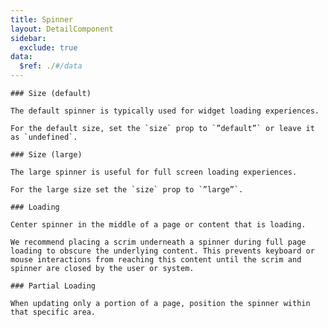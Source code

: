 ```yaml
---
title: Spinner
layout: DetailComponent
sidebar:
  exclude: true
data:
  $ref: ./#/data
---
```


<LivePreviewControls>
  <LivePreview componentName="spinner" exampleName="SizeDefault" >

    ### Size (default)

    The default spinner is typically used for widget loading experiences.

    For the default size, set the `size` prop to `”default”` or leave it as `undefined`.

  </LivePreview>
  <LivePreview componentName="spinner" exampleName="SizeLarge" >

    ### Size (large)

    The large spinner is useful for full screen loading experiences.

    For the large size set the `size` prop to `”large”`.

  </LivePreview>
  <LivePreview componentName="spinner" exampleName="Loading" >

    ### Loading

    Center spinner in the middle of a page or content that is loading.

    We recommend placing a scrim underneath a spinner during full page loading to obscure the underlying content. This prevents keyboard or mouse interactions from reaching this content until the scrim and spinner are closed by the user or system.

  </LivePreview>
  <LivePreview componentName="spinner" exampleName="LoadingPartial" >

    ### Partial Loading

    When updating only a portion of a page, position the spinner within that specific area.

  </LivePreview>
</LivePreviewControls>
